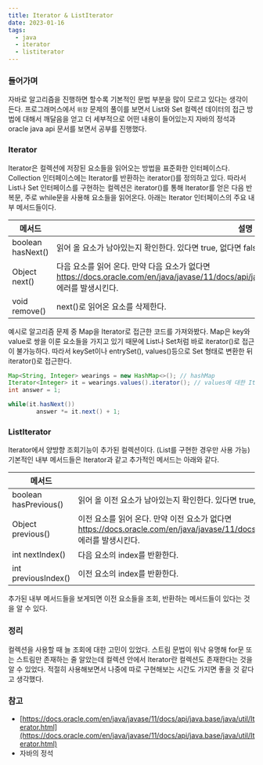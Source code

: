 ```yaml
---
title: Iterator & ListIterator
date: 2023-01-16
tags:
  - java
  - iterator
  - listiterator
---
```


### 들어가며

자바로 알고리즘을 진행하면 할수록 기본적인 문법 부분을 많이 모르고 있다는 생각이 든다. 프로그래머스에서 `위장` 문제의 풀이를 보면서 List와 Set 컬렉션 데이터의 접근 방법에 대해서 깨달음을 얻고 더 세부적으로 어떤 내용이 들어있는지 자바의 정석과 oracle java api 문서를 보면서 공부를 진행했다.

### Iterator

Iterator은 컬렉션에 저장된 요소들을 읽어오는 방법을 표준화한 인터페이스다. Collection 인터페이스에는 Iterator를 반환하는 iterator()를 정의하고 있다. 따라서 List나 Set 인터페이스를 구현하는 컬렉션은 iterator()를 통해 Iterator를 얻은 다음 반복문, 주로 while문을 사용해 요소들을 읽어온다. 아래는 Iterator 인터페이스의 주요 내부 메서드들이다.

| 메서드 | 설명 |
| --- | --- |
| boolean hasNext() | 읽어 올 요소가 남아있는지 확인한다. 있다면 true, 없다면 false |
| Object next() | 다음 요소를 읽어 온다. 만약 다음 요소가 없다면  https://docs.oracle.com/en/java/javase/11/docs/api/java.base/java/util/NoSuchElementException.html 에러를 발생시킨다. |
| void remove() | next()로 읽어온 요소를 삭제한다. |

예시로 알고리즘 문제 중 Map을 Iterator로 접근한 코드를 가져와봤다. Map은 key와 value로 쌍을 이룬 요소들을 가지고 있기 때문에 List나 Set처럼 바로 iterator()로 접근이 불가능하다. 따라서 keySet이나 entrySet(), values()등으로 Set 형태로 변환한 뒤 iterator()로 접근한다.

```java
Map<String, Integer> wearings = new HashMap<>(); // hashMap
Iterator<Integer> it = wearings.values().iterator(); // values에 대한 Iterator
int answer = 1;

while(it.hasNext())
		answer *= it.next() + 1;
```

### ListIterator
Iterator에서 양방향 조회기능이 추가된 컬렉션이다. (List를 구현한 경우만 사용 가능) 기본적인 내부 메서드들은 Iterator과 같고 추가적인 메서드는 아래와 같다.

| 메서드 | 설명 |
| --- | --- |
| boolean hasPrevious() | 읽어 올 이전 요소가 남아있는지 확인한다. 있다면 true, 없다면 false |
| Object previous() | 이전 요소를 읽어 온다. 만약 이전 요소가 없다면  https://docs.oracle.com/en/java/javase/11/docs/api/java.base/java/util/NoSuchElementException.html 에러를 발생시킨다. |
| int nextIndex() | 다음 요소의 index를 반환한다. |
| int previousIndex() | 이전 요소의 index를 반환한다. |

추가된 내부 메서드들을 보게되면 이전 요소들을 조회, 반환하는 메서드들이 있다는 것을 알 수 있다. 

### 정리

컬렉션을 사용할 때 늘 조회에 대한 고민이 있었다. 스트림 문법이 워낙 유명해 for문 또는 스트림만 존재하는 줄 알았는데 컬렉션 안에서 Iterator란 컬렉션도 존재한다는 것을 알 수 있었다. 적절히 사용해보면서 나중에 따로 구현해보는 시간도 가지면 좋을 것 같다고 생각했다.

### 참고

- [https://docs.oracle.com/en/java/javase/11/docs/api/java.base/java/util/Iterator.html](https://docs.oracle.com/en/java/javase/11/docs/api/java.base/java/util/Iterator.html)
- 자바의 정석